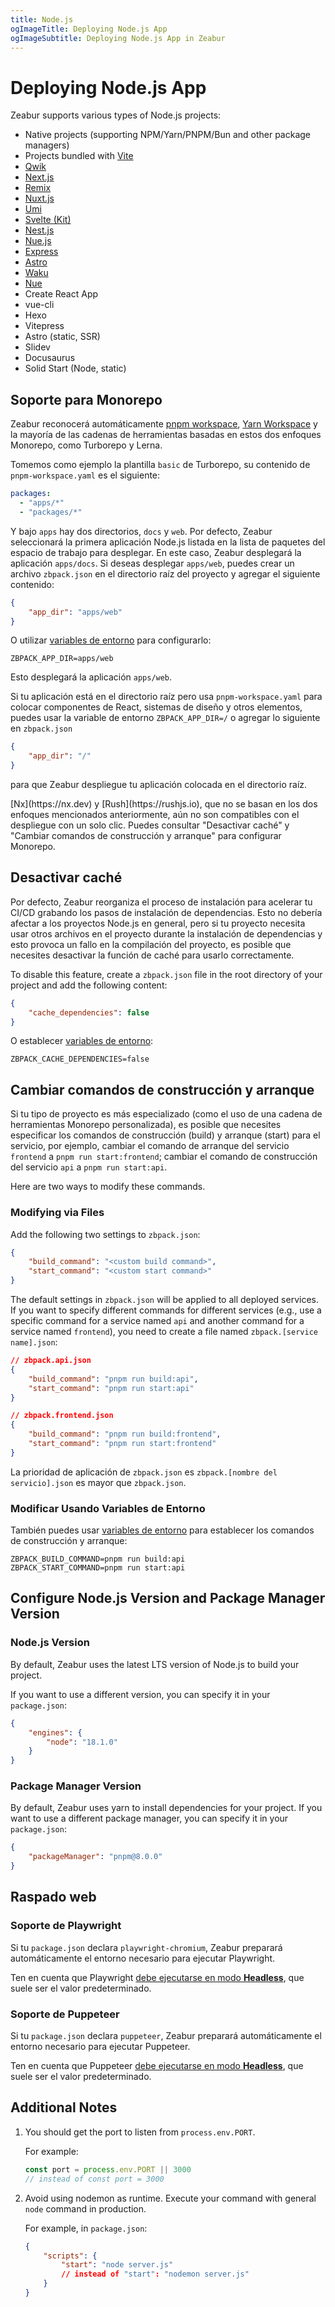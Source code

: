```yaml
---
title: Node.js
ogImageTitle: Deploying Node.js App
ogImageSubtitle: Deploying Node.js App in Zeabur
---
```



# Deploying Node.js App

<WorkingInProgress />

Zeabur supports various types of Node.js projects:

- Native projects (supporting NPM/Yarn/PNPM/Bun and other package managers)
- Projects bundled with [Vite](./nodejs/vite)
- [Qwik](./nodejs/qwik)
- [Next.js](./nodejs/nextjs)
- [Remix](./nodejs/remix)
- [Nuxt.js](./nodejs/nuxt)
- [Umi](./nodejs/umi)
- [Svelte (Kit)](./nodejs/svelte-kit)
- [Nest.js](./nodejs/nestjs)
- [Nue.js](./nodejs/nue)
- [Express](./nodejs/express)
- [Astro](./nodejs/astro)
- [Waku](./nodejs/waku)
- [Nue](./nodejs/nue)
- Create React App
- vue-cli
- Hexo
- Vitepress
- Astro (static, SSR)
- Slidev
- Docusaurus
- Solid Start (Node, static)

## Soporte para Monorepo

Zeabur reconocerá automáticamente [pnpm workspace](https://pnpm.io/workspaces), [Yarn Workspace](https://yarnpkg.com/features/workspaces) y la mayoría de las cadenas de herramientas basadas en estos dos enfoques Monorepo, como Turborepo y Lerna.

Tomemos como ejemplo la plantilla `basic` de Turborepo, su contenido de `pnpm-workspace.yaml` es el siguiente:

```yaml
packages:
  - "apps/*"
  - "packages/*"
```

Y bajo `apps` hay dos directorios, `docs` y `web`. Por defecto, Zeabur seleccionará la primera aplicación Node.js listada en la lista de paquetes del espacio de trabajo para desplegar. En este caso, Zeabur desplegará la aplicación `apps/docs`. Si deseas desplegar `apps/web`, puedes crear un archivo `zbpack.json` en el directorio raíz del proyecto y agregar el siguiente contenido:

```json
{
    "app_dir": "apps/web"
}
```

O utilizar [variables de entorno](/deploy/variables) para configurarlo:

```env
ZBPACK_APP_DIR=apps/web
```

Esto desplegará la aplicación `apps/web`.

Si tu aplicación está en el directorio raíz pero usa `pnpm-workspace.yaml` para colocar componentes de React, sistemas de diseño y otros elementos, puedes usar la variable de entorno `ZBPACK_APP_DIR=/` o agregar lo siguiente en `zbpack.json`

```json
{
    "app_dir": "/"
}
```

para que Zeabur despliegue tu aplicación colocada en el directorio raíz.

<Callout type="info">
    [Nx](https://nx.dev) y [Rush](https://rushjs.io), que no se basan en los dos enfoques mencionados anteriormente, aún no son compatibles con el despliegue con un solo clic. Puedes consultar "Desactivar caché" y "Cambiar comandos de construcción y arranque" para configurar Monorepo.
</Callout>

## Desactivar caché

Por defecto, Zeabur reorganiza el proceso de instalación para acelerar tu CI/CD grabando los pasos de instalación de dependencias. Esto no debería afectar a los proyectos Node.js en general, pero si tu proyecto necesita usar otros archivos en el proyecto durante la instalación de dependencias y esto provoca un fallo en la compilación del proyecto, es posible que necesites desactivar la función de caché para usarlo correctamente.

To disable this feature, create a `zbpack.json` file in the root directory of your project and add the following content:

```json
{
    "cache_dependencies": false
}
```

O establecer [variables de entorno](/deploy/variables):

```env
ZBPACK_CACHE_DEPENDENCIES=false
```

## Cambiar comandos de construcción y arranque

Si tu tipo de proyecto es más especializado (como el uso de una cadena de herramientas Monorepo personalizada), es posible que necesites especificar los comandos de construcción (build) y arranque (start) para el servicio, por ejemplo, cambiar el comando de arranque del servicio `frontend` a `pnpm run start:frontend`; cambiar el comando de construcción del servicio `api` a `pnpm run start:api`.

Here are two ways to modify these commands.

### Modifying via Files

Add the following two settings to `zbpack.json`:

```json
{
    "build_command": "<custom build command>",
    "start_command": "<custom start command>"
}
```

The default settings in `zbpack.json` will be applied to all deployed services. If you want to specify different commands for different services (e.g., use a specific command for a service named `api` and another command for a service named `frontend`), you need to create a file named `zbpack.[service name].json`:

```json
// zbpack.api.json
{
    "build_command": "pnpm run build:api",
    "start_command": "pnpm run start:api"
}
```

```json
// zbpack.frontend.json
{
    "build_command": "pnpm run build:frontend",
    "start_command": "pnpm run start:frontend"
}
```

La prioridad de aplicación de `zbpack.json` es `zbpack.[nombre del servicio].json` es mayor que `zbpack.json`.

### Modificar Usando Variables de Entorno

También puedes usar [variables de entorno](/deploy/variables) para establecer los comandos de construcción y arranque:

```env
ZBPACK_BUILD_COMMAND=pnpm run build:api
ZBPACK_START_COMMAND=pnpm run start:api
```

## Configure Node.js Version and Package Manager Version

### Node.js Version

By default, Zeabur uses the latest LTS version of Node.js to build your project.

If you want to use a different version, you can specify it in your `package.json`:

```json
{
    "engines": {
        "node": "18.1.0"
    }
}
```

### Package Manager Version

By default, Zeabur uses yarn to install dependencies for your project. If you want to use a different package manager, you can specify it in your `package.json`:

```json
{
    "packageManager": "pnpm@8.0.0"
}
```

## Raspado web

### Soporte de Playwright

Si tu `package.json` declara `playwright-chromium`, Zeabur preparará automáticamente el entorno necesario para ejecutar Playwright.

Ten en cuenta que Playwright [debe ejecutarse en modo **Headless**](https://playwright.dev/docs/api/class-browsertype#browser-type-launch-option-headless), que suele ser el valor predeterminado.

### Soporte de Puppeteer

Si tu `package.json` declara `puppeteer`, Zeabur preparará automáticamente el entorno necesario para ejecutar Puppeteer.

Ten en cuenta que Puppeteer [debe ejecutarse en modo **Headless**](https://pptr.dev/guides/headless-modes), que suele ser el valor predeterminado.

## Additional Notes

1.  You should get the port to listen from `process.env.PORT`.

    For example:

    ```js
    const port = process.env.PORT || 3000
    // instead of const port = 3000
    ```

2.  Avoid using nodemon as runtime. Execute your command with general `node` command in production.

    For example, in `package.json`:

    ```json
    {
        "scripts": {
            "start": "node server.js"
            // instead of "start": "nodemon server.js"
        }
    }
    ```
